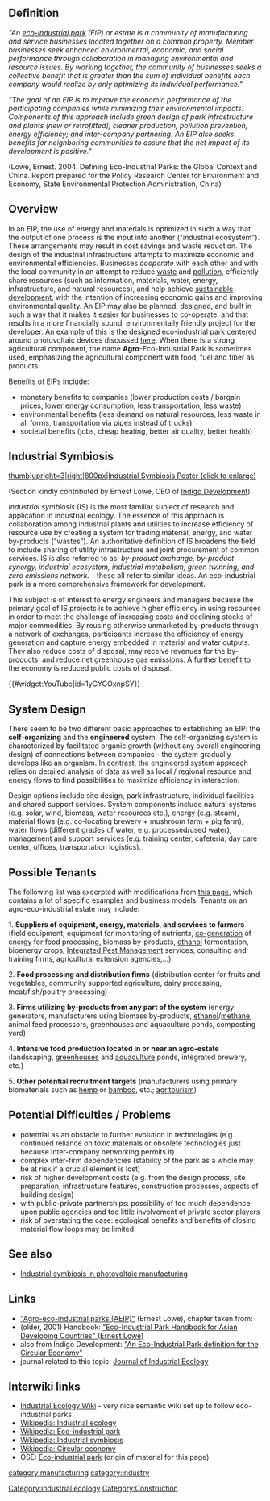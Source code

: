 ==Definition==
''"An [https://en.wikipedia.org/wiki/Eco-industrial_park eco-industrial park] (EIP) or estate is a community of manufacturing and service businesses located together on a common property. Member businesses seek enhanced environmental, economic, and social performance through collaboration in managing environmental and resource issues. By working together, the community of businesses seeks a collective benefit that is greater than the sum of individual benefits each company would realize by only optimizing its individual performance."''

''"The goal of an EIP is to improve the economic performance of the participating companies while minimizing their environmental impacts. Components of this approach include green design of park infrastructure and plants (new or retrofitted); cleaner production, pollution prevention; energy efficiency; and inter-company partnering. An EIP also seeks benefits for neighboring communities to assure that the net impact of its development is positive."'' 

(Lowe, Ernest. 2004. Defining Eco-Industrial Parks: the Global Context and China. Report prepared for the Policy Research Center for Environment and Economy, State Environmental Protection Administration, China)

==Overview==
In an EIP, the use of energy and materials is optimized in such a way that the output of one process is the input into another ("industrial ecosystem"). These arrangements may result in cost savings and waste reduction. The design of the industrial infrastructure attempts to maximize economic and environmental efficiencies. Businesses ''cooperate'' with each other and with the local community in an attempt to reduce [[waste]] and [[pollution]], efficiently share resources (such as information, materials, water, energy, infrastructure, and natural resources), and help achieve [[sustainable development]], with the intention of increasing economic gains and improving environmental quality. An EIP may also be planned, designed, and built in such a way that it makes it easier for businesses to co-operate, and that results in a more financially sound, environmentally friendly project for the developer. An example of this is the designed eco-industrial park centered around photovoltaic devices discussed [[Industrial symbiosis in photovoltaic manufacturing|here]]. When there is a strong agricultural component, the name '''Agro'''-Eco-Industrial Park is sometimes used, emphasizing the agricultural component with food, fuel and fiber as products. 

Benefits of EIPs include:
* monetary benefits to companies (lower production costs / bargain prices, lower energy consumption, less transportation, less waste) 
* environmental benefits (less demand on natural resources, less waste in all forms, transportation via pipes instead of trucks)
* societal benefits (jobs, cheap heating, better air quality, better health)

==Industrial Symbiosis== 

[[Image:IndSymb_POSTER.PNG|thumb|upright=3|right|800px|Industrial Symbiosis Poster (click to enlarge)]]

(Section kindly contributed by Ernest Lowe, CEO of [http://www.indigodev.com/index.html Indigo Development]). 

''Industrial symbiosis'' (IS) is the most familiar subject of research and application in industrial ecology. The essence of this approach is collaboration among industrial plants and utilities to increase efficiency of resource use by creating a system for trading material, energy, and water by-products (“wastes”). An authoritative definition of IS broadens the field to include sharing of utility infrastructure and joint procurement of common services.  IS is also referred to as: ''by-product exchange, by-product synergy, industrial ecosystem, industrial metabolism, green twinning, and zero emissions network.'' - these all refer to similar ideas. An eco-industrial park is a more comprehensive framework for development.  

This subject is of interest to energy engineers and managers because the primary goal of IS projects is to achieve higher efficiency in using resources in order to meet the challenge of increasing costs and declining stocks of major commodities. By reusing otherwise unmarketed by-products through a network of exchanges, participants increase the efficiency of energy generation and capture energy embedded in material and water outputs. They also reduce costs of disposal, may receive revenues for the by-products, and reduce net greenhouse gas emissions. A further benefit to the economy is reduced public costs of disposal. 

{{#widget:YouTube|id=1yCYGOxnpSY}}

==System Design== 
There seem to be two different basic approaches to establishing an EIP: the '''self-organizing''' and the '''engineered''' system. The self-organizing system is characterized by facilitated organic growth (without any overall engineering design) of connections between companies - the system gradually develops like an organism. In contrast, the engineered system approach relies on detailed analysis of data as well as local / regional resource and energy flows to find possibilities to maximize efficiency in interaction. 

Design options include site design, park infrastructure, individual facilities and shared support services. System components include natural systems (e.g. solar, wind, biomass, water resources etc.), energy (e.g. steam), material flows (e.g. co-locating brewery + mushroom farm + pig farm), water flows (different grades of water, e.g. processed/used water), management and support services (e.g. training center, cafeteria, day care center, offices, transportation logistics).

==Possible Tenants== 
The following list was excerpted with modifications from [http://www.indigodev.com/AEIP_HB.html this page], which contains a lot of specific examples and business models. Tenants on an agro-eco-industrial estate may include:

1. '''Suppliers of equipment, energy, materials, and services to farmers''' (field equipment, equipment for monitoring of nutrients, [https://en.wikipedia.org/wiki/Cogeneration co-generation] of energy for food processing, biomass by-products, [[ethanol]] fermentation, bioenergy crops, [[Integrated Pest Management]] services, consulting and training firms, agricultural extension agencies,...)

2. '''Food processing and distribution firms''' (distribution center for fruits and vegetables, community supported agriculture, dairy processing, meat/fish/poultry processing)

3. '''Firms utilizing by-products from any part of the system''' (energy generators, manufacturers using biomass by-products, [[ethanol]]/[[methane]], animal feed processors, greenhouses and aquaculture ponds, composting yard)

4. '''Intensive food production located in or near an agro-estate''' (landscaping, [[greenhouses]] and [[aquaculture]] ponds, integrated brewery, etc.)

5. '''Other potential recruitment targets''' (manufacturers using primary biomaterials such as [[hemp]] or [[bamboo]], etc.; [https://en.wikipedia.org/wiki/Agritourism agritourism])

==Potential Difficulties / Problems==
*potential as an obstacle to further evolution in technologies (e.g. continued reliance on toxic materials or obsolete technologies just because inter-company networking permits it)
*complex inter-firm dependencies (stability of the park as a whole may be at risk if a crucial element is lost)
*risk of higher development costs (e.g. from the design process, site preparation, infrastructure features, construction processes, aspects of building design)
*with public-private partnerships: possibility of too much dependence upon public agencies and too little involvement of private sector players
*risk of overstating the case: ecological benefits and benefits of closing material flow loops may be limited 

==See also==
* [[Industrial symbiosis in photovoltaic manufacturing]]

==Links==
* [http://www.indigodev.com/AEIP_HB.html "Agro-eco-industrial parks (AEIP)"] (Ernest Lowe), chapter taken from: 
* (older, 2001) Handbook: [http://www.indigodev.com/Handbook.html "Eco-Industrial Park Handbook for Asian Developing Countries" (Ernest Lowe)]
* also from Indigo Development: [http://www.indigodev.com/Defining_EIP.html "An Eco-Industrial Park definition for the Circular Economy"]
* journal related to this topic: [http://onlinelibrary.wiley.com/journal/10.1111/%28ISSN%291530-9290/homepage/ProductInformation.html Journal of Industrial Ecology]

== Interwiki links ==
* [http://ie.tudelft.nl/index.php/Main_Page Industrial Ecology Wiki] - very nice semantic wiki set up to follow eco-industrial parks
* [[Wikipedia: Industrial ecology]] 
* [[Wikipedia: Eco-industrial park]]
* [[Wikipedia: Industrial symbiosis]]
* [[Wikipedia: Circular economy]]
* OSE: [http://opensourceecology.org/wiki/Eco-Industrial_Park Eco-industrial park] (origin of material for this page) 

[[Category:industrial ecology]]
[[category:manufacturing]]
[[category:industry]]
[[Category:Construction]]